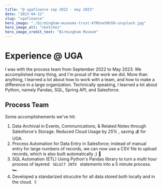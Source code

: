 ```yaml
---
title: "@ ugafinance sep 2022 - may 2023"
date: "2023-04-12"
slug: "ugafinance"
hero_image: "./birmingham-museums-trust-KfRUve5NtO8-unsplash.jpg"
hero_image_alt: "sketches"
hero_image_credit_text: "Birmingham Museum"
---
```


# Experience @ UGA

I was with the process team from September 2022 to May 2023. We accomplished many thing, and I'm proud of the work we did. More than anything, I learned a lot about how to work with a team, and how to make a difference in a large organization. Technically speaking, I learned a lot about Python, namely Pandas, SQL, Spring API, and Salesforce. 

## Process Team

Some accomplishements we've hit:
<ol class="lists">
<li>Data Archivial in Events, Communications, & Related Notes through Salesforce's Storage. Reduced Cloud Usage by <i> 25% </i> , saving 💰 for UGA. </li>
<li> Process Automation for Data Entry in Salesforce; instead of manual entry for large numbers of records, we can now use a CSV file to upload records, which is also built automatically ;) 📝</li>
<li> SQL Automation (ETL) Using Python's Pandas library to turn a multi hour process of layered <code> SELECT INTO </code> statements into a 5 minute process. 🏎️ </li>
<li> Developed a standarized strucutre for all data stored both locally and in the cloud.  🖇️ </li>
</ol>

